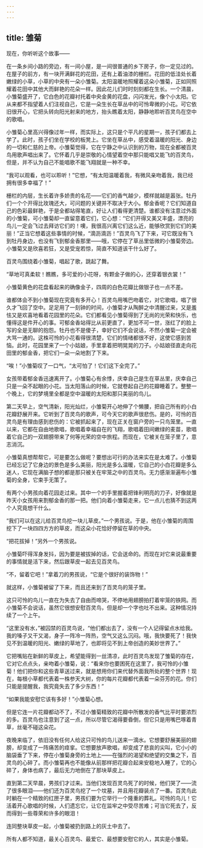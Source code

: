 ```yaml
---
---
---
```

title: 雏菊
---



现在，你听听这个故事——

在一条乡间小路的旁边，有一间小屋，是一间很普通的乡下房子，你一定见过的。在屋子的前方，有一块开满鲜花的花田，还有上着油漆的栅栏。花田的低洼处长着嫩绿的小草，小草的中央有一朵小雏菊。太阳温暖地照耀着这朵小雏菊，正如同照耀着花田中其他大而鲜艳的花朵一样。因此花儿们时时刻刻都在生长。一个清晨，小雏菊盛开了，它白色的花瓣衬托着中央金黄的花盘，闪闪发光，像个小太阳。它从来都不指望着人们注视自己，它是一朵生长在草丛中的可怜卑微的小花。可它依旧很开心，它把头转向阳光射来的地方，抬头瞧着太阳，静静地聆听百灵鸟在空中的歌唱。

小雏菊心里高兴得像过年一样，而实际上，这只是个平凡的星期一，孩子们都去上学了。此时，孩子们坐在学校的板凳上。它坐在草丛中，感受着温暖的阳光、身边的一切和仁慈的上帝。小雏菊觉得，它在宁静之中认识到的万物，现在全都被百灵鸟用歌声唱出来了。它怀着几乎是崇敬的心情望着空中那只能唱又能飞的百灵鸟，但是，并不认为自己不能唱歌不能飞翔就是一种不幸。

“我可以观看，也可以聆听！”它想，“有太阳温暖着我，有微风亲吻着我，我已经拥有很多幸福了！”

栅栏的内层，生长着许多娇贵的名花——它们的香气越少，模样就越是嚣张。牡丹们一个个开得比玫瑰还大，可问题的关键并不取决于大小。郁金香呢？它们知道自己的色彩最鲜艳，于是全都站得笔直，好让人们看得更清楚。谁都没有注意过外面的小雏菊，可小雏菊却一直留意着它们，它心想：“它们开得又美又丰盛，漂亮的鸟儿一定会飞过去拜访它们的！噢，我很高兴离它们这么近，能够欣赏到它们的美丽！”正当它想着这些事情的时候，“滴沥滴沥！”百灵鸟飞了下来，可它既没有飞到牡丹身边，也没有飞到郁金香那里——哦，它停在了草丛里低微的小雏菊旁边。小雏菊又是欣喜若狂，又是受宠若惊，简直不知道该干什么好了。

百灵鸟围绕着小雏菊，唱起了歌，跳起了舞。

“草地可真柔软！瞧瞧，多可爱的小花呀，有颗金子做的心，还穿着银衣裳！”

小雏菊黄色的花盘看起来的确像金子，四周的白色花瓣比做银子也一点不差。

谁都体会不到小雏菊现在究竟有多开心！百灵鸟用嘴巴吻着它，对它歌唱，唱了很久才飞回了空中。足足用了一刻钟的时间，小雏菊才从陶醉之中清醒过来，又是羞怯又是欢喜地看着花园里的花朵。它们都看见小雏菊得到了无尚的光荣和快乐，也懂得这是件开心的事。可郁金香站得比从前更直了，更加不可一世，涨红了的脸上写的全是无聊的抱怨。牡丹也不是傻子，幸好它们不会说话，不然小雏菊一定会被大骂一通的。这株可怜的小花看得很清楚，它们的情绪都很不好，这使它感到苦恼。此时，花园里来了一个小姑娘，手里拿着把明晃晃的刀子。小姑娘径直走向花田里的郁金香，把它们一朵一朵地割了下来。

“唉！”小雏菊叹了一口气，“太可怕了！它们这下全完了。”

女孩带着郁金香迅速离开了。小雏菊心有余悸，庆幸自己是生在草丛里，庆幸自己只是一朵不起眼的小花。当太阳落山的时候，它就卷起自己的花瓣睡着了。整整一个晚上，它的梦境里全都是空中温暖的太阳和那只美丽的鸟儿。

第二天早上，空气清新，阳光灿烂，小雏菊开心地伸了个懒腰，把自己所有的小白花瓣舒展开来。它听到了百灵鸟的歌声，可今天它的歌声很悲伤。是的，可怜的百灵鸟是有理由感到悲伤的：它被抓起来了，现在正关在窗户旁的一只鸟笼里。一直以来，它都在自由地歌唱，歌唱着幸福自在的飞翔，歌唱着田间嫩绿的麦苗，歌唱着它自己的一双翅膀带来了何等光荣的空中旅程。而现在，它被关在笼子里了，意志消沉。

小雏菊真想帮帮它，可是要怎么做呢？要想出可行的办法来实在是太难了。小雏菊已经忘记了它身边的景色是多么美丽，阳光是多么温暖，它自己的小白花瓣是多么迷人，它现在满脑子想的都是那只被关在牢笼之中的百灵鸟。无力感渐渐遍布小雏菊的全身，它束手无策了。

有两个小男孩向着花园走过来。其中一个的手里握着把锋利明亮的刀子，好像就是昨天小女孩用来割郁金香的那一把。他们向着小雏菊走来，它一点儿也猜不到这两个人究竟想干什么。

“我们可以在这儿给百灵鸟挖一块儿草皮。”一个男孩说。于是，他在小雏菊的周围挖下了一块四四方方的草皮，而这朵小花恰好停留在草的中央。

“把花拔掉！”另外一个男孩说。

小雏菊吓得浑身发抖，因为要是被拔掉的话，它会送命的。而现在对它来说最重要的事情就是活下来，然后跟草皮一起去见百灵鸟。

“不，留着它吧！”拿着刀的男孩说，“它是个很好的装饰物！”

就这样，小雏菊被留了下来，而且还来到了百灵鸟的笼子里。

这只可怜的鸟儿一直在为失去了自由而啼哭，不停地用翅膀拍打着牢笼的铁网。而小雏菊不会说话，虽然它很想安慰百灵鸟，但是却一个字也吐不出来。这种情况持续了一个上午。

“这里没有水，”被囚禁的百灵鸟说，“他们都出去了，没有一个人记得留点水给我。我的嗓子又干又渴，身子一阵冷一阵热，空气又这么沉闷。哦，我快要死了！我快见不到温暖的阳光、嫩绿的草地了，也即将见不到上帝创造的美妙世界了。”

它把嘴贴在新鲜的草皮上，希望能得到一丝清凉，此时百灵鸟发现了雏菊的存在，它对它点点头，亲吻着小雏菊，说：“看来你也要困死在这里了，我可怜的小雏菊！他们把你和这些青草送过来，就是想用你们来代替外面我所处的整个世界！现在，每根小草都代表着一株参天大树，你的每片花瓣都代表着一朵芬芳的花。你们只能是提醒我，我究竟失去了多少东西！”

“如果我能安慰它该有多好！”小雏菊心想。

但是它连一片花瓣都动不了，不过小雏菊精致的花瓣中所散发的香气比平时要浓烈的多。百灵鸟也注意到了这一点，所以尽管它渴得要昏倒，但它只是用嘴巴啄着青草，丝毫不碰这朵花。

夜晚来临了，依旧没有任何人给这只可怜的鸟儿送来一滴水。它想要舒展美丽的翅膀，却变成了一阵痛苦的痉挛。它想要放声歌唱，却变成了悲哀的尖叫，它小小的脑袋垂了下来，停在小雏菊身旁的土地上——在强烈的渴望和绝望的交集之下，百灵鸟的心碎了。而小雏菊再也不能像从前那样把花瓣合起来安稳地入睡了，它的心碎了，身体也病了，最后无力地倒在了那块草皮上。

直到第二天早晨，男孩们才过来。当他们发现百灵鸟死了的时候，他们哭了——流了很多眼泪——他们还为百灵鸟挖了一个坟墓，并且用花瓣装点了一番。百灵鸟此时躺在一个精致的红匣子里，男孩们要为它举行一个隆重的葬礼。可怜的鸟儿！它活着开心歌唱的时候，人们遗忘它，让它在监牢之中受尽苦难；可当它死去了，反而得到一些尊荣和许多的眼泪！

连同整块草皮一起，小雏菊被扔到路上的灰土中去了。

所有人都不知道，最关心百灵鸟、最爱它、最想要安慰它的人，其实是小雏菊。